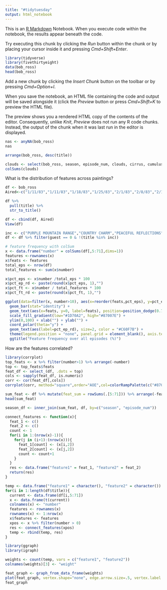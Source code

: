 ```yaml
---
title: "#tidytuesday"
output: html_notebook
---
```


This is an [R Markdown](http://rmarkdown.rstudio.com) Notebook. When you execute code within the notebook, the results appear beneath the code. 

Try executing this chunk by clicking the *Run* button within the chunk or by placing your cursor inside it and pressing *Cmd+Shift+Enter*. 

```r
library(tidyverse)
library(fivethirtyeight)
data(bob_ross)
head(bob_ross)
```

Add a new chunk by clicking the *Insert Chunk* button on the toolbar or by pressing *Cmd+Option+I*.

When you save the notebook, an HTML file containing the code and output will be saved alongside it (click the *Preview* button or press *Cmd+Shift+K* to preview the HTML file). 

The preview shows you a rendered HTML copy of the contents of the editor. Consequently, unlike *Knit*, *Preview* does not run any R code chunks. Instead, the output of the chunk when it was last run in the editor is displayed.

```r
nas <- anyNA(bob_ross)
nas
```

```r
arrange(bob_ross, desc(title))
```

```r
clouds <- select(bob_ross, season, episode_num, clouds, cirrus, cumulus)
colSums(clouds)
```

What is the distribution of features across paintings?

```r
df <- bob_ross
Aired<-c("1/11/83","1/11/83","1/18/83","1/25/83","2/1/83","2/8/83","2/15/83","2/22/83","3/1/83","3/8/83","3/15/83","3/22/83","3/29/83","8/31/83","9/7/83","9/14/83","9/21/83","9/28/83","10/5/83","10/12/83","10/19/83","10/26/83","11/2/83","11/9/83","11/16/83","11/23/83","1/4/84","1/11/84","1/18/84","1/25/84","2/1/84","2/8/84","2/15/84","2/22/84","2/29/84","3/7/84","3/14/84","3/21/84","3/28/84","9/5/84","9/12/84","9/19/84","9/26/84","10/3/84","10/10/84","10/17/84","10/24/84","10/31/84","11/7/84","11/14/84","11/21/84","11/28/84","1/2/85","1/9/85","1/16/85","1/23/85","1/30/85","2/6/85","2/13/85","2/20/85","2/27/85","3/6/85","3/13/85","3/20/85","3/27/85","5/1/85","5/8/85","5/15/85","5/22/85","5/29/85","6/5/85","6/12/85","6/19/85","6/26/85","7/2/85","7/9/85","7/16/85","7/23/85","10/2/85","10/9/85","10/16/85","10/23/85","10/30/85","11/6/85","11/13/85","11/20/85","11/27/85","12/4/85","12/11/85","12/18/85","12/25/85","1/2/86","1/9/86","1/16/86","1/23/86","1/30/86","2/6/86","2/13/86","2/20/86","2/27/86","3/6/86","3/13/86","3/20/86","3/27/86","4/30/86","5/7/86","5/14/86","5/21/86","5/28/86","6/4/86","6/11/86","6/18/86","6/25/86","7/2/86","7/9/86","7/16/86","7/23/86","9/3/86","9/10/86","9/17/86","9/24/86","10/1/86","10/8/86","10/15/86","10/22/86","10/29/86","11/5/86","11/12/86","11/19/86","11/26/86","12/30/86","1/7/86","1/14/86","1/21/86","1/28/86","2/4/86","2/11/86","2/18/86","2/25/86","3/4/86","3/11/86","3/18/86","3/25/86","4/29/87","5/6/87","5/13/87","5/20/87","5/27/87","6/3/87","6/10/87","6/17/87","6/24/87","7/1/87","7/8/87","7/15/87","7/22/87","9/2/87","9/9/87","9/16/87","9/23/87","9/30/87","10/7/87","10/14/87","10/21/87","10/28/87","11/4/87","11/11/87","11/18/87","11/25/87","12/30/87","1/6/88","1/13/88","1/20/88","1/27/88","2/3/88","2/10/88","2/17/88","2/24/88","3/2/88","3/9/88","3/16/88","3/23/88","4/27/88","5/4/88","5/11/88","5/18/88","5/25/88","6/1/88","6/8/88","6/15/88","6/22/88","6/29/88","7/6/88","7/13/88","7/20/88","7/17/88","7/24/88","7/31/88","8/7/88","8/14/88","8/21/88","8/28/88","9/4/88","9/11/88","9/18/88","9/25/88","10/2/88","10/9/88","1/4/89","1/11/89","1/18/89","1/25/89","2/1/89","2/8/89","2/15/89","2/22/89","3/1/89","3/8/89","3/15/89","3/22/89","3/29/89","7/5/89","7/12/89","7/19/89","7/26/89","8/2/89","8/9/89","8/16/89","8/23/89","8/30/89","9/6/89","9/13/89","9/20/89","9/27/89","1/3/90","1/10/90","1/17/90","1/24/90","1/31/90","2/7/90","2/14/90","2/21/90","2/28/90","3/7/90","3/14/90","3/21/90","3/28/90","4/4/90","4/11/90","4/18/90","4/25/90","5/2/90","5/9/90","5/16/90","5/23/90","5/30/90","6/6/90","6/13/90","6/20/90","6/27/90","9/5/90","9/12/90","9/19/90","9/26/90","10/3/90","10/10/90","10/17/90","10/24/90","10/31/90","11/7/90","11/14/90","11/21/90","11/28/90","1/1/91","1/8/91","1/15/91","1/22/91","1/29/91","2/5/91","2/12/91","2/19/91","2/26/91","3/5/91","3/12/91","3/19/91","3/26/91","9/3/91","9/10/91","9/17/91","9/24/91","10/1/91","10/8/91","10/15/91","10/22/91","10/29/91","11/5/91","11/12/91","11/19/91","11/26/91","1/7/92","1/14/92","1/21/92","1/28/92","2/4/92","2/11/92","2/18/92","2/25/92","3/3/92","3/10/92","3/17/92","3/24/92","3/31/92","8/25/92","9/1/92","9/8/92","9/15/92","9/22/92","9/29/92","10/6/92","10/13/92","10/20/92","10/27/92","11/3/92","11/10/92","11/17/92","12/1/92","12/8/92","12/15/92","12/22/92","12/29/92","1/5/93","1/12/93","1/19/93","1/26/93","2/2/93","2/9/93","2/16/93","2/23/93","3/2/93","3/9/93","3/16/93","3/23/93","3/30/93","4/6/93","4/13/93","4/20/93","4/27/93","5/4/93","5/11/93","5/18/93","5/20/93","5/25/93","6/1/93","6/8/93","6/15/93","6/22/93","6/29/93","7/6/93","7/13/93","7/20/93","7/27/93","8/3/93","8/10/93","8/17/93","8/24/93","8/31/93","9/7/93","9/14/93","9/21/93","9/28/93","10/5/93","10/12/93","10/19/93","10/26/93","11/2/93","11/9/93","11/16/93","11/23/93","11/30/93","12/7/93","12/14/93","12/21/93","12/28/93","1/4/94","1/11/94","1/18/94","1/25/94","2/1/94","2/8/94","2/15/94","2/22/94","3/1/94","3/8/94","3/15/94","3/22/94","3/29/94","4/5/94","4/12/94","4/19/94","4/26/94","5/3/94","5/10/94","5/17/94")

df %>%
  pull(title) %>%
  str_to_title()

df <- cbind(df, Aired)
View(df)
```

```r
inc <- c("PURPLE MOUNTAIN RANGE","COUNTRY CHARM","PEACEFUL REFLECTIONS")
df <- df %>% filter(guest == 0 & !(title %in% inc))

```
```r
# feature frequency with colSum
x <- data.frame("number" = colSums(df[,5:71],dims=1))
features <-rownames(x)
x$feats <- features
total_eps <- nrow(df)
total_features <- sum(x$number)

x$pct_eps <- x$number /total_eps * 100
x$pct_ep_rd <- paste(round(x$pct_eps, 1),"")
x$pct_ft <- x$number / total_features * 100
x$pct_ft_rd <- paste(round(x$pct_ft, 1),"")
```
```r
ggplot(data=filter(x, number>10), aes(x=reorder(feats,pct_eps), y=pct_eps, fill=pct_eps))+
  geom_bar(stat="identity") +
  geom_text(aes(x=feats, y=0, label=feats), position=position_dodge(0.75), vjust=0.5, hjust=1, size=1.75) + 
  scale_fill_gradient(low="#1D70A2", high="#87007E") +
  ylim(0,100) + xlab("") + ylab("") + 
  coord_polar(theta="y") +
  geom_text(aes(label=pct_ep_rd), size=2, color = "#C60F7B") +
  theme(legend.position = "none", panel.grid = element_blank(), axis.text = element_blank(), axis.ticks = element_blank(), plot.title = element_text(family="sans", face="italic", size=11, color="#C60F7B", hjust=0.5)) + 
  ggtitle("Feature frequency over all episodes (%)")
```
How are the features correlated?

```r
library(corrplot)
top_feats <- x %>% filter(number>1) %>% arrange(-number)
top <- top_feats$feats
feat_df <- select_(df, .dots = top)
cols <- sapply(feat_df, is.numeric)
corr <- cor(feat_df[,cols])
corrplot(corr, method="square",order="AOE",col=colorRampPalette(c("#87007E", "#000000", "#1D70A2"))(200),tl.cex = 0.45, tl.col = "#C60F7B")
```

```r
sum_feat <- df %>% mutate(feat_sum = rowSums(.[5:71])) %>% arrange(-feat_sum) %>% select(episode, season, episode_num, title, feat_sum)
head(sum_feat)

season_df <- inner_join(sum_feat, df, by=c("season", "episode_num"))
```


```r
connect_features <- function(x){
  feat_1 <- c()
  feat_2 <- c()
  count <- 1
  for(i in 1:(nrow(x)-1)){
    for(j in (i+1):(nrow(x))){
      feat_1[count] <- (x[i,2])
      feat_2[count] <- (x[j,2])
      count <- count+1
    }
  }
  res <- data.frame("feature1" = feat_1, "feature2" = feat_2)
  return(res)
}

temp <- data.frame("feature1" = character(), "feature2" = character())
for(i in 1:length(df$title)){
  current <- data.frame(df[i,5:71])
  x <- data.frame(t(current))
  colnames(x) <- "number"
  features <- rownames(x)
  rownames(x) <- 1:nrow(x)
  x$features <- features
  xpos <- x %>% filter(number > 0)
  res <- connect_features(xpos)
  temp <- rbind(temp, res)
}
```

```r
library(ggraph)
library(igraph)

weights <- count(temp, vars = c("feature1", "feature2"))
colnames(weights)[3] <- "weight"

feat_graph <- graph_from_data_frame(weights)
plot(feat_graph, vertex.shape="none", edge.arrow.size=.5, vertex.label.font=1.5, vertex.label.color="#1D70A2", vertex.label.cex=0.75, edge.color="#1D70A2", edge.width=E(weight))
feat_graph
```

